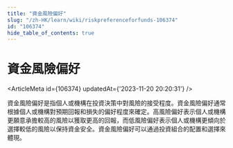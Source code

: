 ```yaml
---
title: "資金風險偏好"
slug: "/zh-HK/learn/wiki/riskpreferenceforfunds-106374"
id: "106374"
hide_table_of_contents: true
---
```



<Breadcrumbs current="資金風險偏好" />

# 資金風險偏好

<ArticleMeta id={106374} updatedAt={'2023-11-20 20:20:31'} />
<div className='border-solid border-b border-t-0 my-4 border-[var(--ifm-color-gray-300)]' />

資金風險偏好是指個人或機構在投資決策中對風險的接受程度。資金風險偏好通常根據個人或機構對預期回報和損失的偏好程度來確定。高風險偏好表示個人或機構更願意承擔較高的風險以獲取更高的回報，而低風險偏好表示個人或機構更傾向於選擇較低的風險以保持資金安全。資金風險偏好可以通過投資組合的配置和選擇來體現。
